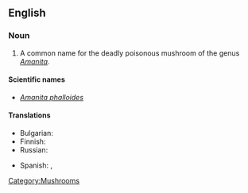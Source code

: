 ==English==

===Noun===
{{wikipedia|Amanita phalloides}}
{{en-noun|sg=[[death]] [[cap]]}}

# A common name for the deadly poisonous mushroom of the genus ''[[Amanita]]''.

====Scientific names====
* ''[[Amanita phalloides]]''

====Translations====
{{trans-top|''Amanita phalloides''}}
* Bulgarian: {{t|bg|зелена мухоморка|sc=Cyrl}}
* Finnish: {{t-|fi|kavalakärpässieni}}
* Russian: {{t|ru|бледная поганка|f|tr=bl'édnaja pogánka|sc=Cyrl}}
{{trans-mid}}
* Spanish: {{t|es}},  {{t|es|oronja verde|f}}
{{trans-bottom}}

[[Category:Mushrooms]]